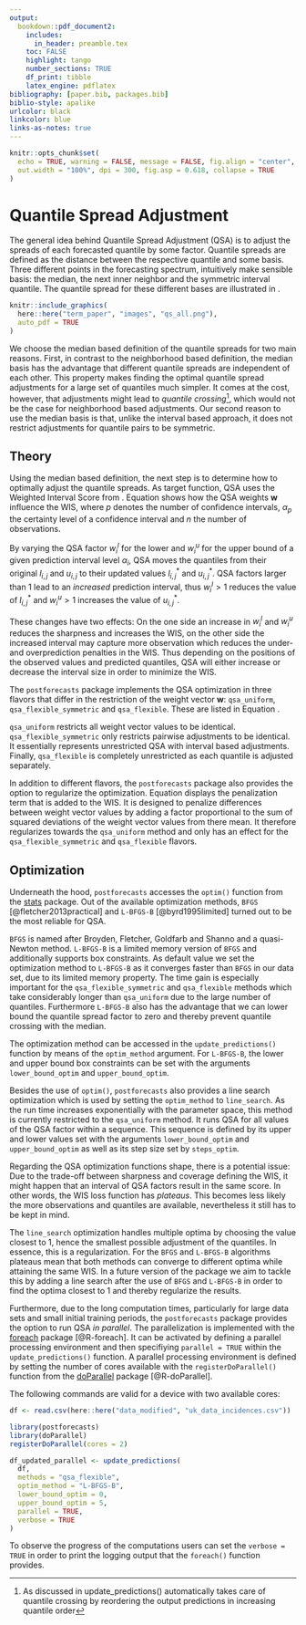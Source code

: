 ```yaml
---
output:
  bookdown::pdf_document2:
    includes:
      in_header: preamble.tex
    toc: FALSE
    highlight: tango
    number_sections: TRUE
    df_print: tibble
    latex_engine: pdflatex
bibliography: [paper.bib, packages.bib]
biblio-style: apalike
urlcolor: black
linkcolor: blue
links-as-notes: true
---
```


```r
knitr::opts_chunk$set(
  echo = TRUE, warning = FALSE, message = FALSE, fig.align = "center",
  out.width = "100%", dpi = 300, fig.asp = 0.618, collapse = TRUE
)
```

# Quantile Spread Adjustment {#qsa}

The general idea behind Quantile Spread Adjustment (QSA) is to adjust the spreads of each forecasted quantile by some factor. Quantile spreads are defined as the distance between the respective quantile and some basis. Three different points in the forecasting spectrum, intuitively make sensible basis: the median, the next inner neighbor and the symmetric interval quantile. The quantile spread for these different bases are illustrated in \Cref{fig:qs-basis}.

```r
knitr::include_graphics(
  here::here("term_paper", "images", "qs_all.png"),
  auto_pdf = TRUE
)
```

We choose the median based definition of the quantile spreads for two main reasons. First, in contrast to the neighborhood based definition, the median basis has the advantage that different quantile spreads are independent of each other. This property makes finding the optimal quantile spread adjustments for a large set of quantiles much simpler. It comes at the cost, however, that adjustments might lead to *quantile crossing*^[As discussed in \Cref{#workflow} update_predictions() automatically takes care of quantile crossing by reordering the output predictions in increasing quantile order], which would not be the case for neighborhood based adjustments. Our second reason to use the median basis is that, unlike the interval based approach, it does not restrict adjustments for quantile pairs to be symmetric.

## Theory

Using the median based definition, the next step is to determine how to optimally adjust the quantile spreads. As target function, QSA uses the Weighted Interval Score from \Cref{wis}. Equation \Cref{eq:qsa} shows how the QSA weights $\mathbf{w}$ influence the WIS, where $p$ denotes the number of confidence intervals, $\alpha_{p}$ the certainty level of a confidence interval and $n$ the number of observations.

<!--  -->
\begin{align}
\begin{split}
\mathbf{w}^*
&= \operatorname*{arg\,min}_{\mathbf{w} \in \mathbb{R}^p} WIS(\mathbf{y})  \\
&= \operatorname*{arg\,min}_{\mathbf{w} \in \mathbb{R}^p} \sum_{i=1}^p \frac{\alpha_{i}}{2} \sum_{j=1}^n (u_{i,j}^*-l_{i,j}^*) + \frac{2}{\alpha_{i}} \cdot (l_{i,j}^*-y_j) \cdot \mathbf{1} (y_j \leq l_{i,j}^*) + \frac{2}{\alpha_{i}} \cdot (y_j-u_{i,j}^*) \cdot \mathbf{1}(y_j \geq u_{i,j}^*) \\
\text{s.t.} \qquad l_{i,j}^* &= l_{i,j} + (l_{i,j}-m) \cdot (w_i^l-1) \quad \text{and} \quad 
u_{i,j}^* = u_{i,j} + (u_{i,j}-m) \cdot (w_i^u-1) 
(\#eq:qsa)
\end{split}
\end{align}
<!--  -->

By varying the QSA factor $w_i^l$ for the lower and $w_i^u$ for the upper bound of a given prediction interval level $\alpha_{i}$, QSA moves the quantiles from their original $l_{i,j}$ and $u_{i,j}$ to their updated values $l_{i,j}^*$ and $u_{i,j}^*$. QSA factors larger than 1 lead to an *increased* prediction interval, thus $w_i^l > 1$ reduces the value of $l_{i,j}^*$ and $w_i^u > 1$ increases the value of $u_{i,j}^*$.

These changes have two effects: On the one side an increase in $w_i^l$ and $w_i^u$ reduces the sharpness and increases the WIS, on the other side the increased interval may capture more observation which reduces the under- and overprediction penalties in the WIS. Thus depending on the positions of the observed values and predicted quantiles, QSA will either increase or decrease the interval size in order to minimize the WIS.

The `postforecasts` package implements the QSA optimization in three flavors that differ in the restriction of the weight vector $\mathbf{w}$: `qsa_uniform`, `qsa_flexible_symmetric` and `qsa_flexible`. These are listed in Equation \Cref{eq:qsa-flavors}.

<!--  -->
\begin{align}
\begin{split}
\text{uniform} &: w_i = c \quad i \in [0, 1, \ldots, p-1, p], \quad c \in \mathbb{R} \\
\text{flexibel\_symmetric} &: w_i = w_{p-i} \quad i \in [0, 1, \ldots, \frac{p}{2}-1], \quad w_i \in \mathbb{R} \\
\text{flexible} &: \mathbf{w} \in \mathbb{R^{p}} 
(\#eq:qsa-flavors)
\end{split}
\end{align}
<!--  -->

`qsa_uniform` restricts all weight vector values to be identical. `qsa_flexible_symmetric` only restricts pairwise adjustments to be identical. It essentially represents unrestricted QSA with interval based adjustments. Finally, `qsa_flexible` is completely unrestricted as each quantile is adjusted separately. 

In addition to different flavors, the `postforecasts` package also provides the option to regularize the optimization. Equation \Cref{eq:qsa-optimization} displays the penalization term that is added to the WIS. It is designed to penalize differences between weight vector values by adding a factor proportional to the sum of squared deviations of the weight vector values from there mean. It therefore regularizes towards the `qsa_uniform` method and only has an effect for the `qsa_flexible_symmetric` and `qsa_flexible` flavors.

<!--  -->
\begin{align}
\begin{split}
\mathbf{w}^*
&= \operatorname*{arg\,min}_{\mathbf{w} \in \mathbb{R}^p} \ WIS_\alpha(\mathbf{y}) + r \cdot Pen(\mathbf{w}), \quad Pen(\mathbf{w}) = \sum_{i=1}^p (w_i - \bar{w})^2 \\
\text{s.t.} \qquad \bar{w} &= \frac{1}{p} \sum_{i=1}^p w_i
(\#eq:qsa-optimization)
\end{split}
\end{align}
<!--  -->



## Optimization

Underneath the hood, `postforecasts` accesses the `optim()` function from the [stats](https://www.rdocumentation.org/packages/stats/versions/3.6.2/topics/optim) package. Out of the available optimization methods, `BFGS` [@fletcher2013practical] and `L-BFGS-B` [@byrd1995limited] turned out to be the most reliable for QSA. 

`BFGS` is named after Broyden, Fletcher, Goldfarb and Shanno and a quasi-Newton method. `L-BFGS-B` is a limited memory version of `BFGS` and additionally supports box constraints. As default value we set the optimization method to `L-BFGS-B` as it converges faster than `BFGS` in our data set, due to its limited memory property. The time gain is especially important for the `qsa_flexible_symmetric` and `qsa_flexible` methods which take considerably longer than `qsa_uniform` due to the large number of quantiles. Furthermore `L-BFGS-B` also has the advantage that we can lower bound the quantile spread factor to zero and thereby prevent quantile crossing with the median. 

The optimization method can be accessed in the `update_predictions()` function by means of the `optim_method` argument. For `L-BFGS-B`, the lower and upper bound box constraints can be set with the arguments `lower_bound_optim` and `upper_bound_optim`.

Besides the use of `optim()`, `postforecasts` also provides a line search optimization which is used by setting the `optim_method` to `line_search`. As the run time increases exponentially with the parameter space, this method is currently restricted to the `qsa_uniform` method. It runs QSA for all values of the QSA factor within a sequence. This sequence is defined by its upper and lower values set with the arguments `lower_bound_optim` and `upper_bound_optim` as well as its step size set by `steps_optim`. 

Regarding the QSA optimization functions shape, there is a potential issue: Due to the trade-off between sharpness and coverage defining the WIS, it might happen that an interval of QSA factors result in the same score. In other words, the WIS loss function has *plateaus*. This becomes less likely the more observations and quantiles are available, nevertheless it still has to be kept in mind. 

The `line_search` optimization handles multiple optima by choosing the value closest to $1$, hence the smallest possible adjustment of the quantiles. In essence, this is a regularization. For the `BFGS` and `L-BFGS-B` algorithms plateaus mean that both methods can converge to different optima while attaining the same WIS. In a future version of the package we aim to tackle this by adding a line search after the use of `BFGS` and `L-BFGS-B` in order to find the optima closest to $1$ and thereby regularize the results.

Furthermore, due to the long computation times, particularly for large data sets and small initial training periods, the `postforecasts` package provides the option to run QSA *in parallel*. The parallelization is implemented with the [foreach](https://www.rdocumentation.org/packages/foreach/versions/1.5.2) package [@R-foreach]. It can be activated by defining a parallel processing environment and then specifiying `parallel = TRUE` within the `update_predictions()` function. A parallel processing environment is defined by setting the number of cores available with the `registerDoParallel()` function from the [doParallel](https://www.rdocumentation.org/packages/doParallel/versions/1.0.16) package [@R-doParallel]. 

The following commands are valid for a device with two available cores:

```r
df <- read.csv(here::here("data_modified", "uk_data_incidences.csv"))
```

```r
library(postforecasts)
library(doParallel)
registerDoParallel(cores = 2)

df_updated_parallel <- update_predictions(
  df,
  methods = "qsa_flexible", 
  optim_method = "L-BFGS-B",
  lower_bound_optim = 0,
  upper_bound_optim = 5,
  parallel = TRUE, 
  verbose = TRUE
)
```

To observe the progress of the computations users can set the `verbose = TRUE` in order to print the logging output that the `foreach()` function provides.
